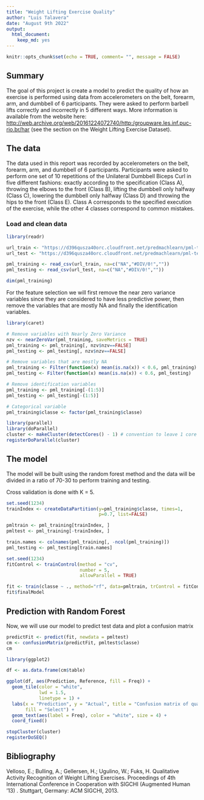 ---
title: "Weight Lifting Exercise Quality"
author: "Luis Talavera"
date: "August 9th 2022"
output: 
  html_document:
    keep_md: yes
---

```{r setup, include=FALSE}
knitr::opts_chunk$set(echo = TRUE, comment= "", message = FALSE)
```

## Summary
The goal of this project is create a model to predict the quality of how an exercise is performed using data from accelerometers on the belt, forearm, arm, and dumbbell of 6 participants. They were asked to perform barbell lifts correctly and incorrectly in 5 different ways. More information is available from the website here: [http://web.archive.org/web/20161224072740/http:/groupware.les.inf.puc-rio.br/har](http://web.archive.org/web/20161224072740/http:/groupware.les.inf.puc-rio.br/har) (see the section on the Weight Lifting Exercise Dataset).

## The data

The data used in this report was recorded by accelerometers on the belt, forearm, arm, and dumbbell of 6 participants. Participants were asked to perform one set of 10 repetitions of the Unilateral Dumbbell Biceps Curl in five different fashions:
exactly according to the specification (Class A), throwing the elbows to the
front (Class B), lifting the dumbbell only halfway (Class C), lowering the 
dumbbell only halfway (Class D) and throwing the hips to the front (Class E).
Class A corresponds to the specified execution of the exercise, while the other 4
classes correspond to common mistakes.

### Load and clean data
```{r load_data}
library(readr)

url_train <- "https://d396qusza40orc.cloudfront.net/predmachlearn/pml-training.csv"
url_test <- "https://d396qusza40orc.cloudfront.net/predmachlearn/pml-testing.csv"

pml_training <- read_csv(url_train, na=c("NA","#DIV/0!",""))
pml_testing <- read_csv(url_test, na=c("NA","#DIV/0!",""))

dim(pml_training)
```

For the feature selection we will first remove the near zero variance variables since they are considered to have less predictive power, then remove the variables that are mostly NA and finally the identification variables.

```{r clean_data}
library(caret)

# Remove variables with Nearly Zero Variance
nzv <- nearZeroVar(pml_training, saveMetrics = TRUE)
pml_training <- pml_training[, nzv$nzv==FALSE]
pml_testing <- pml_testing[, nzv$nzv==FALSE]

# Remove variables that are mostly NA
pml_training <- Filter(function(x) mean(is.na(x)) < 0.6, pml_training)
pml_testing <- Filter(function(x) mean(is.na(x)) < 0.6, pml_testing)

# Remove identification variables
pml_training <- pml_training[-(1:5)]
pml_testing <- pml_testing[-(1:5)]

# Categorical variable
pml_training$classe <- factor(pml_training$classe)
```




```{r parallel, echo = FALSE}
library(parallel)
library(doParallel)
cluster <- makeCluster(detectCores() - 1) # convention to leave 1 core for OS
registerDoParallel(cluster)
```

## The model

The model will be built using the random forest method and the data will be divided in a ratio of 70-30 to perform training and testing.

Cross validation is done with K = 5.

```{r split_data}
set.seed(1234)
trainIndex <- createDataPartition(y=pml_training$classe, times=1, 
                                  p=0.7, list=FALSE)

pmltrain <- pml_training[trainIndex, ]
pmltest <- pml_training[-trainIndex, ]

train.names <- colnames(pml_training[, -ncol(pml_training)])
pml_testing <- pml_testing[train.names]

```

```{r model, cache = TRUE}
set.seed(1234)
fitControl <- trainControl(method = "cv",
                           number = 5,
                           allowParallel = TRUE)

fit <- train(classe ~ ., method="rf", data=pmltrain, trControl = fitControl)
fit$finalModel
```

## Prediction with Random Forest

Now, we will use our model to predict test data and plot a confusion matrix

```{r predict, cache = TRUE}
predictFit <- predict(fit, newdata = pmltest)
cm <- confusionMatrix(predictFit, pmltest$classe)
cm
```
```{r heatmap, echo=FALSE}
library(ggplot2)

df <- as.data.frame(cm$table)

ggplot(df, aes(Prediction, Reference, fill = Freq)) +
  geom_tile(color = "white",
            lwd = 1.5,
            linetype = 1) +
  labs(x = "Prediction", y = "Actual", title = "Confusion matrix of quality",
       fill = "Select") +
  geom_text(aes(label = Freq), color = "white", size = 4) +
  coord_fixed() 
```



```{r turnOffParallelism, echo = FALSE}
stopCluster(cluster)
registerDoSEQ()
```


## Bibliography

Velloso, E.; Bulling, A.; Gellersen, H.; Ugulino, W.; Fuks, H. Qualitative Activity Recognition of Weight Lifting Exercises. Proceedings of 4th International Conference in Cooperation with SIGCHI (Augmented Human '13) . Stuttgart, Germany: ACM SIGCHI, 2013.

